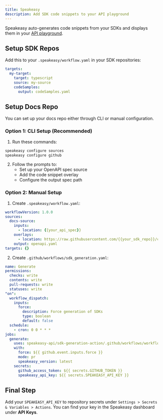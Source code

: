 ```yaml
---
title: Speakeasy
description: Add SDK code snippets to your API playground
---
```


Speakeasy auto-generates code snippets from your SDKs and displays them in your [API playground](https://mintlify.com/docs/api-playground/overview).

## Setup SDK Repos

Add this to your `.speakeasy/workflow.yaml` in your SDK repositories:

```yaml .speakeasy/workflow.yaml
targets:
  my-target:
    target: typescript
    source: my-source
    codeSamples:
      output: codeSamples.yaml
```

## Setup Docs Repo

You can set up your docs repo either through CLI or manual configuration.

### Option 1: CLI Setup (Recommended)

1. Run these commands:
```bash
speakeasy configure sources
speakeasy configure github
```

2. Follow the prompts to:
   - Set up your OpenAPI spec source
   - Add the code snippet overlay
   - Configure the output spec path

### Option 2: Manual Setup

1. Create `.speakeasy/workflow.yaml`:
```yaml
workflowVersion: 1.0.0
sources:
  docs-source:
    inputs:
      - location: {{your_api_spec}}
    overlays:
      - location: https://raw.githubusercontent.com/{{your_sdk_repo}}/codeSamples.yaml
    output: openapi.yaml
targets: {}
```

2. Create `.github/workflows/sdk_generation.yaml`:
```yaml
name: Generate
permissions:
  checks: write
  contents: write
  pull-requests: write
  statuses: write
"on":
  workflow_dispatch:
    inputs:
      force:
        description: Force generation of SDKs
        type: boolean
        default: false
  schedule:
    - cron: 0 0 * * *
jobs:
  generate:
    uses: speakeasy-api/sdk-generation-action/.github/workflows/workflow-executor.yaml@v15
    with:
      force: ${{ github.event.inputs.force }}
      mode: pr
      speakeasy_version: latest
    secrets:
      github_access_token: ${{ secrets.GITHUB_TOKEN }}
      speakeasy_api_key: ${{ secrets.SPEAKEASY_API_KEY }}
```

## Final Step

Add your `SPEAKEASY_API_KEY` to repository secrets under `Settings > Secrets & Variables > Actions`. You can find your key in the Speakeasy dashboard under **API Keys**.